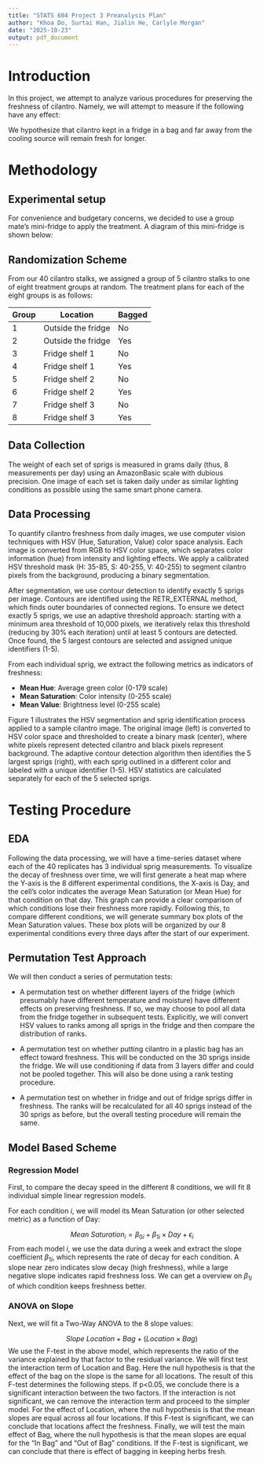 ```yaml
---
title: "STATS 604 Project 3 Preanalysis Plan"
author: "Khoa Do, Surtai Han, Jialin He, Carlyle Morgan"
date: "2025-10-23"
output: pdf_document
---
```


# Introduction

In this project, we attempt to analyze various procedures for preserving the freshness of cilantro. Namely, we will attempt to measure if the following have any effect:

\begin{itemize}
  \item Keeping cilantro in the fridge versus outside
  \item Keeping cilantro in a plastic bag versus not
  \item For refrigerated cilantro, keeping cilantro close to the cooling source at the top of the fridge versus farther away.
\end{itemize}

We hypothesize that cilantro kept in a fridge in a bag and far away from the cooling source will remain fresh for longer.

# Methodology

## Experimental setup

For convenience and budgetary concerns, we decided to use a group mate's mini-fridge to apply the treatment. A diagram of this mini-fridge is shown below:

\begin{center}
\begin{tabular}{|c|}
\hline
\\
\textbf{Shelf 1 (Top)} \\
\textit{Closest to cooling source} \\
\\
\hline
\\
\textbf{Shelf 2} \\
\\
\\
\hline
\\
\textbf{Shelf 3} \\
\textit{Farthest from cooling source} \\
\\
\hline
\end{tabular}

\textit{Mini-Fridge layout}
\end{center}


## Randomization Scheme

From our 40 cilantro stalks, we assigned a group of 5 cilantro stalks to one of eight treatment groups at random. The treatment plans for each of the eight groups is as follows:

| Group | Location | Bagged |
|-------|----------|--------|
| 1 | Outside the fridge | No |
| 2 | Outside the fridge | Yes |
| 3 | Fridge shelf 1 | No |
| 4 | Fridge shelf 1 | Yes |
| 5 | Fridge shelf 2 | No |
| 6 | Fridge shelf 2 | Yes |
| 7 | Fridge shelf 3 | No |
| 8 | Fridge shelf 3 | Yes |

## Data Collection

The weight of each set of sprigs is measured in grams daily (thus, 8 measurements per day) using an AmazonBasic scale with dubious precision. One image of each set is taken daily under as similar lighting conditions as possible using the same smart phone camera.

## Data Processing

To quantify cilantro freshness from daily images, we use computer vision techniques with HSV (Hue, Saturation, Value) color space analysis. Each image is converted from RGB to HSV color space, which separates color information (hue) from intensity and lighting effects. We apply a calibrated HSV threshold mask (H: 35-85, S: 40-255, V: 40-255) to segment cilantro pixels from the background, producing a binary segmentation.

After segmentation, we use contour detection to identify exactly 5 sprigs per image. Contours are identified using the RETR_EXTERNAL method, which finds outer boundaries of connected regions. To ensure we detect exactly 5 sprigs, we use an adaptive threshold approach: starting with a minimum area threshold of 10,000 pixels, we iteratively relax this threshold (reducing by 30% each iteration) until at least 5 contours are detected. Once found, the 5 largest contours are selected and assigned unique identifiers (1-5).

From each individual sprig, we extract the following metrics as indicators of freshness:

- **Mean Hue**: Average green color (0-179 scale)
- **Mean Saturation**: Color intensity (0-255 scale)
- **Mean Value**: Brightness level (0-255 scale)

Figure 1 illustrates the HSV segmentation and sprig identification process applied to a sample cilantro image. The original image (left) is converted to HSV color space and thresholded to create a binary mask (center), where white pixels represent detected cilantro and black pixels represent background. The adaptive contour detection algorithm then identifies the 5 largest sprigs (right), with each sprig outlined in a different color and labeled with a unique identifier (1-5). HSV statistics are calculated separately for each of the 5 selected sprigs.

\begin{figure}[h!]
\centering
\includegraphics[width=0.9\textwidth]{images/segmentation_example.jpg}
\caption{HSV segmentation and sprig identification pipeline showing: (left) original cilantro image, (center) binary mask from HSV thresholding, and (right) the 5 largest sprigs identified via adaptive contour detection, each outlined in a distinct color and labeled with a unique identifier (1-5) for per-sprig tracking.}
\end{figure}

# Testing Procedure

## EDA
Following the data processing, we will have a time-series dataset where each of the 40 replicates has 3 individual sprig measurements. To visualize the decay of freshness over time, we will first generate a heat map where the Y-axis is the 8 different experimental conditions, the X-axis is Day, and the cell's color indicates the average Mean Saturation (or Mean Hue) for that condition on that day. This graph can provide a clear comparison of which conditions lose their freshness more rapidly. Following this, to compare different conditions, we will generate summary box plots of the Mean Saturation values. These box plots will be organized by our 8 experimental conditions every three days after the start of our experiment.


## Permutation Test Approach

We will then conduct a series of permutation tests:

- A permutation test on whether different layers of the fridge (which presumably have different temperature and moisture) have different effects on preserving freshness. If so, we may choose to pool all data from the fridge together in subsequent tests. Explicitly, we will convert HSV values to ranks among all sprigs in the fridge and then compare the distribution of ranks. 

- A permutation test on whether putting cilantro in a plastic bag has an effect toward freshness. This will be conducted on the 30 sprigs inside the fridge. We will use conditioning if data from 3 layers differ and could not be pooled together. This will also be done using a rank testing procedure.

-  A permutation test on whether in fridge and out of fridge sprigs differ in freshness. The ranks will be recalculated for all 40 sprigs instead of the 30 sprigs as before, but the overall testing procedure will remain the same.

## Model Based Scheme

### Regression Model
First, to compare the decay speed in the different 8 conditions, we will fit 8 individual simple linear regression models.

For each condition $i$, we will model its  Mean Saturation (or other selected metric) as a function of Day: 

$$Mean~Saturation_i =\beta_{0i} + \beta_{1i}\times Day +\epsilon_i$$
From each model $i$, we use the data during a week and extract the slope coefficient $\beta_{1i}$, which represents the rate of decay for each condition. A slope near zero indicates slow decay (high freshness), while a large negative slope indicates rapid freshness loss. We can get a overview on $\beta_{1i}$ of which condition keeps freshness better.

### ANOVA on Slope
Next, we will fit a Two-Way ANOVA to the 8 slope values:

$$Slope ~ Location + Bag+ ( Location \times Bag ) $$
We use the F-test in the above model, which represents the ratio of the variance explained by that factor to the residual variance. We will first test the interaction term of Location and Bag. Here the null hypothesis is that the effect of the bag on the slope is the same for all locations. The result of this F-test determines the following steps. If p<0.05, we conclude there is a significant interaction between the two factors. If the interaction is not significant, we can remove the interaction term and proceed to the simpler model. For the effect of Location, where the null hypothesis is that the mean slopes are equal across all four locations. If this F-test is significant, we can conclude that locations affect the freshness. Finally, we will test the main effect of Bag, where the null hypothesis is that the mean slopes are equal for the "In Bag" and "Out of Bag" conditions. If the F-test is significant, we can conclude that there is effect of bagging in keeping herbs fresh.





